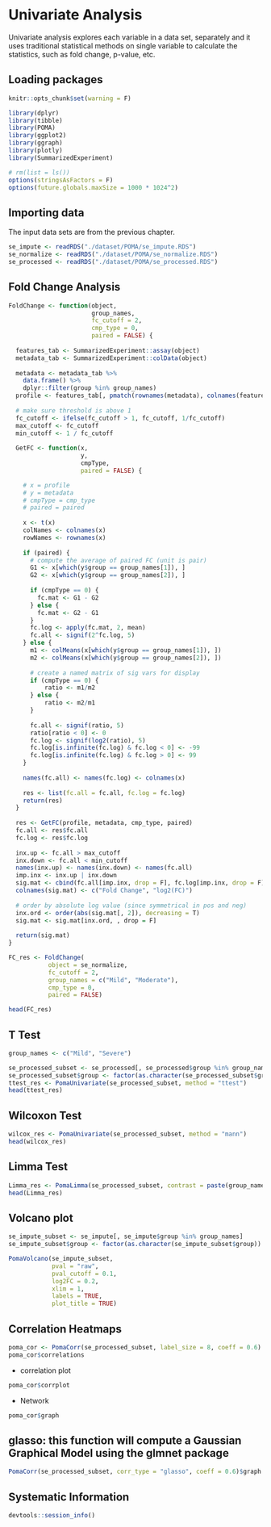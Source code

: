 # Univariate Analysis

Univariate analysis explores each variable in a data set, separately and it uses traditional statistical methods on single variable to calculate the statistics, such as fold change, p-value, etc.


## Loading packages
```r
knitr::opts_chunk$set(warning = F)

library(dplyr)
library(tibble)
library(POMA)
library(ggplot2)
library(ggraph)
library(plotly)
library(SummarizedExperiment)

# rm(list = ls())
options(stringsAsFactors = F)
options(future.globals.maxSize = 1000 * 1024^2)
```

## Importing data

The input data sets are from the previous chapter.
```r
se_impute <- readRDS("./dataset/POMA/se_impute.RDS")
se_normalize <- readRDS("./dataset/POMA/se_normalize.RDS")
se_processed <- readRDS("./dataset/POMA/se_processed.RDS")
```


## Fold Change Analysis
```r
FoldChange <- function(object,
                       group_names,
                       fc_cutoff = 2,
                       cmp_type = 0, 
                       paired = FALSE) {
  
  features_tab <- SummarizedExperiment::assay(object) 
  metadata_tab <- SummarizedExperiment::colData(object)   
  
  metadata <- metadata_tab %>%
    data.frame() %>%
    dplyr::filter(group %in% group_names)
  profile <- features_tab[, pmatch(rownames(metadata), colnames(features_tab))]
  
  # make sure threshold is above 1
  fc_cutoff <- ifelse(fc_cutoff > 1, fc_cutoff, 1/fc_cutoff)
  max_cutoff <- fc_cutoff
  min_cutoff <- 1 / fc_cutoff
  
  GetFC <- function(x,
                    y,
                    cmpType, 
                    paired = FALSE) {

    # x = profile
    # y = metadata
    # cmpType = cmp_type
    # paired = paired    
    
    x <- t(x)
    colNames <- colnames(x)
    rowNames <- rownames(x)
    
    if (paired) { 
      # compute the average of paired FC (unit is pair)
      G1 <- x[which(y$group == group_names[1]), ]
      G2 <- x[which(y$group == group_names[2]), ]
      
      if (cmpType == 0) {
        fc.mat <- G1 - G2
      } else {
        fc.mat <- G2 - G1
      }
      fc.log <- apply(fc.mat, 2, mean)
      fc.all <- signif(2^fc.log, 5)
    } else {
      m1 <- colMeans(x[which(y$group == group_names[1]), ])
      m2 <- colMeans(x[which(y$group == group_names[2]), ])
        
      # create a named matrix of sig vars for display
      if (cmpType == 0) {
          ratio <- m1/m2
      } else {
          ratio <- m2/m1
      }
      
      fc.all <- signif(ratio, 5)
      ratio[ratio < 0] <- 0
      fc.log <- signif(log2(ratio), 5)
      fc.log[is.infinite(fc.log) & fc.log < 0] <- -99
      fc.log[is.infinite(fc.log) & fc.log > 0] <- 99
    }
    
    names(fc.all) <- names(fc.log) <- colnames(x)
    
    res <- list(fc.all = fc.all, fc.log = fc.log)
    return(res)
  }  
  
  res <- GetFC(profile, metadata, cmp_type, paired)
  fc.all <- res$fc.all
  fc.log <- res$fc.log
  
  inx.up <- fc.all > max_cutoff
  inx.down <- fc.all < min_cutoff
  names(inx.up) <- names(inx.down) <- names(fc.all)
  imp.inx <- inx.up | inx.down
  sig.mat <- cbind(fc.all[imp.inx, drop = F], fc.log[imp.inx, drop = F])
  colnames(sig.mat) <- c("Fold Change", "log2(FC)")
  
  # order by absolute log value (since symmetrical in pos and neg)
  inx.ord <- order(abs(sig.mat[, 2]), decreasing = T)
  sig.mat <- sig.mat[inx.ord, , drop = F]
  
  return(sig.mat)
}

FC_res <- FoldChange(
           object = se_normalize, 
           fc_cutoff = 2,
           group_names = c("Mild", "Moderate"),
           cmp_type = 0, 
           paired = FALSE)

head(FC_res)
```


## T Test
```r
group_names <- c("Mild", "Severe")

se_processed_subset <- se_processed[, se_processed$group %in% group_names]
se_processed_subset$group <- factor(as.character(se_processed_subset$group))
ttest_res <- PomaUnivariate(se_processed_subset, method = "ttest")
head(ttest_res)
```


## Wilcoxon Test
```r
wilcox_res <- PomaUnivariate(se_processed_subset, method = "mann")
head(wilcox_res)
```


## Limma Test
```r
Limma_res <- PomaLimma(se_processed_subset, contrast = paste(group_names, collapse = "-"), adjust = "fdr")
head(Limma_res)
```

## Volcano plot
```r
se_impute_subset <- se_impute[, se_impute$group %in% group_names]
se_impute_subset$group <- factor(as.character(se_impute_subset$group))

PomaVolcano(se_impute_subset, 
            pval = "raw",
            pval_cutoff = 0.1,
            log2FC = 0.2,
            xlim = 1,
            labels = TRUE,
            plot_title = TRUE)
```


## Correlation Heatmaps
```r
poma_cor <- PomaCorr(se_processed_subset, label_size = 8, coeff = 0.6)
poma_cor$correlations
```

* correlation plot
```r
poma_cor$corrplot
```

* Network
```r
poma_cor$graph
```


## glasso: this function will compute a Gaussian Graphical Model using the glmnet package
```r
PomaCorr(se_processed_subset, corr_type = "glasso", coeff = 0.6)$graph
```


## Systematic Information
```r
devtools::session_info()
```
